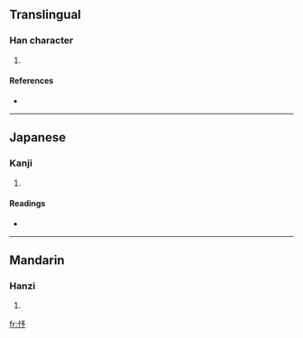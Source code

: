 ==Translingual==

===Han character===
{{Han char|rn=61|rad=心|as=04|sn=7|four=|canj=心弓戈弓 (PNIN), X心弓戈弓 (XPNIN)}}

# {{defn|Han|sort=心04}}

====References====
* {{Han ref|kx=0378.020|dkj=10371|dj=0706.020|hdz=42279.040|uh=5FEC|ud=24556}}

----

==Japanese==

===Kanji===
{{ja-kanji|grade=|rs=心04}}

# {{defn|Japanese}}

====Readings====
* {{ja-readings|on=[[よ]] (yo), [[しょ]] (sho)|kun=[[あらかじめ]] (arakajime), [[やすんずる]] (yasunzuru)}}

----

==Mandarin==

===Hanzi===
{{cmn-hanzi|pin=[[yù]] ([[yu4]])|wg=yü<sup>4</sup>}}

# {{defn|Mandarin}}

[[fr:忬]]